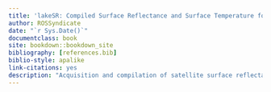 ```yaml
---
title: 'lakeSR: Compiled Surface Reflectance and Surface Temperature for Lakes in the United States and US Territories'
author: ROSSyndicate
date: "`r Sys.Date()`"
documentclass: book
site: bookdown::bookdown_site
bibliography: [references.bib]
biblio-style: apalike
link-citations: yes
description: "Acquisition and compilation of satellite surface reflectance data for all lakes in the United States and US Territories."
---
```

